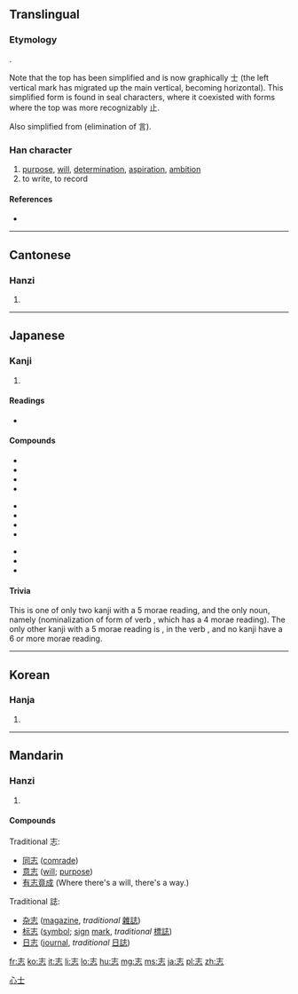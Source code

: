 {{also|誌}}
==Translingual==
{{stroke order}}
{{zh-forms|志|志 or [[誌]]}}

===Etymology===
{{Han compound|止|心|ls=psc|c1=p|c2=s}}.

Note that the top has been simplified and is now graphically 士 (the left vertical mark has migrated up the main vertical, becoming horizontal). This simplified form is found in seal characters, where it coexisted with forms where the top was more recognizably 止.

Also simplified from {{Han simp|誌|f=言|t=&nbsp;}} (elimination of 言).

===Han character===
{{Han char|rn=61|rad=心|as=03|sn=7|four=4033<sub>1</sub>|canj=土心 (GP)|ids=⿰[[士]][[心]]}}

# [[purpose]], [[will]], [[determination]], [[aspiration]], [[ambition]]
# to write, to record {{qualifier|simplification of [[誌]]}}

====References====
* {{Han ref|kx=0376.210|dkj=10331|dj=0703.070|hdz=42269.040|uh=5FD7|ud=24535|bh=A7D3|bd=42963}}

----

==Cantonese==

===Hanzi===
{{yue-hanzi|jyut=|y=ji3|tra=誌}}

# {{defn|lang=yue|sort=心03}}

----

==Japanese==

===Kanji===
{{ja-kanji|grade=5|rs=心03}}

# {{defn|lang=ja|sort=心03}}

====Readings====
* {{ja-readings|on=[[し]] (shi)|kun=[[志す]], [[こころざす]] (kokorozasu), [[こころざし]] (kokorozashi), [[しるす]] (shirusu)}}

====Compounds====
{{top3}}
* {{l|ja|sc=Jpan|素志|tr=そし, soshi}}
* {{l|ja|sc=Jpan|夙志|tr=しゅくし, shukushi}}
* {{l|ja|sc=Jpan|宿志|tr=しゅくし, shukushi}}
* {{term|意志||will, intent|tr=[[いし]], [[ishi]]|sc=Jpan|lang=ja}}
{{mid3}}
* {{l|ja|sc=Jpan|闘志|tr=とうし, tōshi}}
* {{l|ja|sc=Jpan|遺志|tr=いし, ishi}}
* {{l|ja|sc=Jpan|同志|tr=どうし, dōshi}}
* {{l|ja|sc=Jpan|志士|tr=しし, shishi}}
{{mid3}}
* {{l|ja|sc=Jpan|異志|tr=いし, ishi}}
* {{l|ja|sc=Jpan|言志|tr=げんし, genshi}}
* {{l|ja|sc=Jpan|壮志|tr=そうし, sōshi}}
{{bottom}}

====Trivia====
This is one of only two kanji with a 5 morae reading, and the only noun, namely {{term|志|tr=こころざし, kokorozashi|lang=ja}} (nominalization of form of verb {{term|志す|tr=こころざす, kokorozasu|lang=ja}}, which has a 4 morae reading). The only other kanji with a 5 morae reading is {{term|承|lang=ja}}, in the verb {{term|承る|tr=（うけたまわ）る, uketamawa-ru|lang=ja}}, and no kanji have a 6 or more morae reading.

----

==Korean==

===Hanja===
{{ko-hanja|hangeul=지|eumhun=|rv=ji|mr=chi|y=ci}}

# {{defn|lang=ko|sort=心03}}

[[Category:CJKV simplified characters which already existed as traditional characters|心士]]

----

==Mandarin==

===Hanzi===
{{cmn-hanzi|tra=誌|pin=[[zhì]] ([[zhi4]])|wg=chih<sup>4</sup>}}

# {{defn|lang=cmn|sort=心03}}

====Compounds====
Traditional 志:
*[[同志]] ([[comrade]])
*[[意志]] ([[will]]; [[purpose]])
*[[有志竟成]] (Where there's a will, there's a way.)

Traditional 誌:
*[[杂志]] ([[magazine]], ''traditional'' [[雜誌]])
*[[标志]] ([[symbol]]; [[sign]] [[mark]], ''traditional'' [[標誌]])
*[[日志]] ([[journal]], ''traditional'' [[日誌]])


[[fr:志]]
[[ko:志]]
[[it:志]]
[[li:志]]
[[lo:志]]
[[hu:志]]
[[mg:志]]
[[ms:志]]
[[ja:志]]
[[pl:志]]
[[zh:志]]